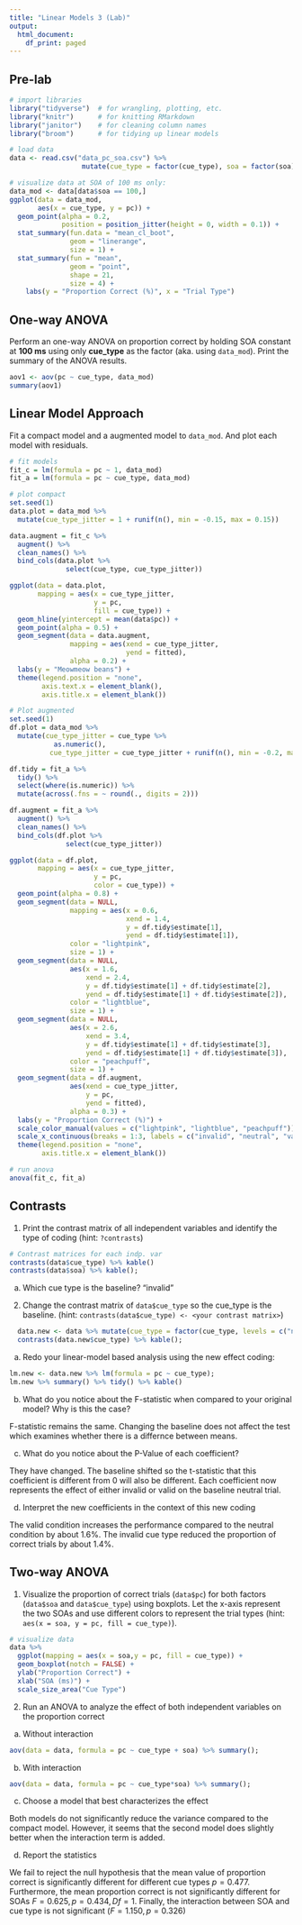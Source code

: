 ```yaml
---
title: "Linear Models 3 (Lab)"
output:
  html_document:
    df_print: paged
---
```


## Pre-lab

```r
# import libraries
library("tidyverse")  # for wrangling, plotting, etc.
library("knitr")      # for knitting RMarkdown 
library("janitor")    # for cleaning column names
library("broom")      # for tidying up linear models 

# load data
data <- read.csv("data_pc_soa.csv") %>%
                  mutate(cue_type = factor(cue_type), soa = factor(soa))

# visualize data at SOA of 100 ms only: 
data_mod <- data[data$soa == 100,]
ggplot(data = data_mod,
       aes(x = cue_type, y = pc)) + 
  geom_point(alpha = 0.2,
             position = position_jitter(height = 0, width = 0.1)) +
  stat_summary(fun.data = "mean_cl_boot",
               geom = "linerange",
               size = 1) + 
  stat_summary(fun = "mean",
               geom = "point",
               shape = 21,
               size = 4) +
    labs(y = "Proportion Correct (%)", x = "Trial Type")
```


## One-way ANOVA

Perform an one-way ANOVA on proportion correct by holding SOA constant at **100 ms** using only **cue_type** as the factor (aka. using `data_mod`). Print the summary of the ANOVA results.

```r
aov1 <- aov(pc ~ cue_type, data_mod)
summary(aov1)
```

## Linear Model Approach

Fit a compact model and a augmented model to `data_mod`. And plot each model with residuals.

```r
# fit models
fit_c = lm(formula = pc ~ 1, data_mod)
fit_a = lm(formula = pc ~ cue_type, data_mod)
```

```r
# plot compact
set.seed(1)
data.plot = data_mod %>% 
  mutate(cue_type_jitter = 1 + runif(n(), min = -0.15, max = 0.15))

data.augment = fit_c %>% 
  augment() %>% 
  clean_names() %>% 
  bind_cols(data.plot %>% 
              select(cue_type, cue_type_jitter))

ggplot(data = data.plot, 
       mapping = aes(x = cue_type_jitter,
                     y = pc,
                     fill = cue_type)) + 
  geom_hline(yintercept = mean(data$pc)) +
  geom_point(alpha = 0.5) + 
  geom_segment(data = data.augment,
               mapping = aes(xend = cue_type_jitter,
                             yend = fitted),
               alpha = 0.2) +
  labs(y = "Meowmeow beans") + 
  theme(legend.position = "none",
        axis.text.x = element_blank(),
        axis.title.x = element_blank())
```

```r
# Plot augmented
set.seed(1)
df.plot = data_mod %>% 
  mutate(cue_type_jitter = cue_type %>% 
           as.numeric(),
          cue_type_jitter = cue_type_jitter + runif(n(), min = -0.2, max = 0.2))

df.tidy = fit_a %>% 
  tidy() %>% 
  select(where(is.numeric)) %>% 
  mutate(across(.fns = ~ round(., digits = 2)))

df.augment = fit_a %>% 
  augment() %>%
  clean_names() %>% 
  bind_cols(df.plot %>% 
              select(cue_type_jitter))

ggplot(data = df.plot,
       mapping = aes(x = cue_type_jitter,
                     y = pc,
                     color = cue_type)) + 
  geom_point(alpha = 0.8) +
  geom_segment(data = NULL,
               mapping = aes(x = 0.6,
                             xend = 1.4,
                             y = df.tidy$estimate[1],
                             yend = df.tidy$estimate[1]),
               color = "lightpink",
               size = 1) +
  geom_segment(data = NULL,
               aes(x = 1.6,
                   xend = 2.4,
                   y = df.tidy$estimate[1] + df.tidy$estimate[2],
                   yend = df.tidy$estimate[1] + df.tidy$estimate[2]),
               color = "lightblue",
               size = 1) +
  geom_segment(data = NULL,
               aes(x = 2.6,
                   xend = 3.4,
                   y = df.tidy$estimate[1] + df.tidy$estimate[3],
                   yend = df.tidy$estimate[1] + df.tidy$estimate[3]),
               color = "peachpuff",
               size = 1) +
  geom_segment(data = df.augment,
               aes(xend = cue_type_jitter,
                   y = pc,
                   yend = fitted),
               alpha = 0.3) +
  labs(y = "Proportion Correct (%)") + 
  scale_color_manual(values = c("lightpink", "lightblue", "peachpuff")) + 
  scale_x_continuous(breaks = 1:3, labels = c("invalid", "neutral", "valid")) + 
  theme(legend.position = "none",
        axis.title.x = element_blank())
```
```r
# run anova
anova(fit_c, fit_a)
```

## Contrasts

1.  Print the contrast matrix of all independent variables and identify the type of coding (hint: `?contrasts`)

```r
# Contrast matrices for each indp. var
contrasts(data$cue_type) %>% kable()
contrasts(data$soa) %>% kable();
```
  a. Which cue type is the baseline?
  "invalid"
  
2.  Change the contrast matrix of `data$cue_type` so the cue_type is the baseline. (hint: `contrasts(data$cue_type) <- <your contrast matrix>`)

```r
  data.new <- data %>% mutate(cue_type = factor(cue_type, levels = c("neutral", "valid", "invalid")))
  contrasts(data.new$cue_type) %>% kable();
```

  a. Redo your linear-model based analysis using the new effect coding:

```r
lm.new <- data.new %>% lm(formula = pc ~ cue_type);
lm.new %>% summary() %>% tidy() %>% kable()
```
  
  b. What do you notice about the F-statistic when compared to your original model? Why is this the case?
  
  F-statistic remains the same. Changing the baseline does not affect the test which examines whether there is a differnce between means. 
  
  c. What do you notice about the P-Value of each coefficient?
  
  They have changed. The baseline shifted so the t-statistic that this coefficient is different from 0 will also be different. Each coefficient now represents the effect of either invalid or valid on the baseline neutral trial.
  
  d. Interpret the new coefficients in the context of this new coding
  
  The valid condition increases the performance compared to the neutral condition by about 1.6%. The invalid cue type reduced the proportion of correct trials by about 1.4%.
  
  
## Two-way ANOVA

1.  Visualize the proportion of correct trials (`data$pc`) for both factors (`data$soa` and `data$cue_type`) using boxplots. Let the x-axis represent the two SOAs and use different colors to represent the trial types (hint: `aes(x = soa, y = pc, fill = cue_type)`).

```r
# visualize data
data %>%
  ggplot(mapping = aes(x = soa,y = pc, fill = cue_type)) +
  geom_boxplot(notch = FALSE) +
  ylab("Proportion Correct") +
  xlab("SOA (ms)") +
  scale_size_area("Cue Type")
```

2. Run an ANOVA to analyze the effect of both independent variables on the proportion correct

  a. Without interaction
```r
aov(data = data, formula = pc ~ cue_type + soa) %>% summary();
```
  b. With interaction
```r
aov(data = data, formula = pc ~ cue_type*soa) %>% summary();
```
  
  c. Choose a model that best characterizes the effect

  Both models do not significantly reduce the variance compared to the compact model. However, it seems that the second model does slightly better when the interaction term is added.
  
  d. Report the statistics
  
  We fail to reject the null hypothesis that the mean value of proportion correct is significantly different for different cue types $p = 0.477$. Furthermore, the mean proportion correct is not significantly different for SOAs $F=0.625, p = 0.434, Df = 1$. Finally, the interaction between SOA and cue type is not significant ($F=1.150, p = 0.326$)
  
  
